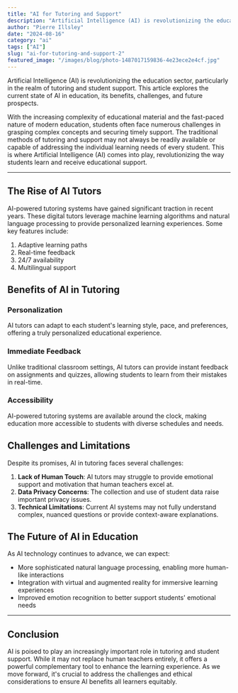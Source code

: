 ```yaml
---
title: "AI for Tutoring and Support"
description: "Artificial Intelligence (AI) is revolutionizing the education sector, particularly in the realm of tutoring and student support. This article explores the current state of AI in education, its benefit..."
author: "Pierre Illsley"
date: "2024-08-16"
category: "ai"
tags: ["AI"]
slug: "ai-for-tutoring-and-support-2"
featured_image: "/images/blog/photo-1487017159836-4e23ece2e4cf.jpg"
---
```


Artificial Intelligence (AI) is revolutionizing the education sector, particularly in the realm of tutoring and student support. This article explores the current state of AI in education, its benefits, challenges, and future prospects.

With the increasing complexity of educational material and the fast-paced nature of modern education, students often face numerous challenges in grasping complex concepts and securing timely support. The traditional methods of tutoring and support may not always be readily available or capable of addressing the individual learning needs of every student. This is where Artificial Intelligence (AI) comes into play, revolutionizing the way students learn and receive educational support.

---

## The Rise of AI Tutors

AI-powered tutoring systems have gained significant traction in recent years. These digital tutors leverage machine learning algorithms and natural language processing to provide personalized learning experiences. Some key features include:

1. Adaptive learning paths
2. Real-time feedback
3. 24/7 availability
4. Multilingual support

## Benefits of AI in Tutoring

### Personalization

AI tutors can adapt to each student's learning style, pace, and preferences, offering a truly personalized educational experience.

### Immediate Feedback

Unlike traditional classroom settings, AI tutors can provide instant feedback on assignments and quizzes, allowing students to learn from their mistakes in real-time.

### Accessibility

AI-powered tutoring systems are available around the clock, making education more accessible to students with diverse schedules and needs.

## Challenges and Limitations

Despite its promises, AI in tutoring faces several challenges:

1. **Lack of Human Touch**: AI tutors may struggle to provide emotional support and motivation that human teachers excel at.
2. **Data Privacy Concerns**: The collection and use of student data raise important privacy issues.
3. **Technical Limitations**: Current AI systems may not fully understand complex, nuanced questions or provide context-aware explanations.

## The Future of AI in Education

As AI technology continues to advance, we can expect:

- More sophisticated natural language processing, enabling more human-like interactions
- Integration with virtual and augmented reality for immersive learning experiences
- Improved emotion recognition to better support students' emotional needs

---

## Conclusion

AI is poised to play an increasingly important role in tutoring and student support. While it may not replace human teachers entirely, it offers a powerful complementary tool to enhance the learning experience. As we move forward, it's crucial to address the challenges and ethical considerations to ensure AI benefits all learners equitably.

